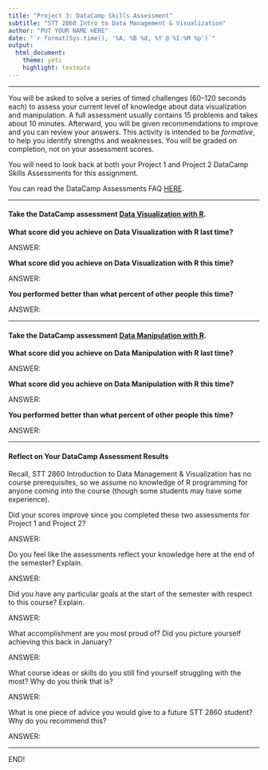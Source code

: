 ```yaml
---
title: "Project 3: DataCamp Skills Assessment"
subtitle: "STT 2860 Intro to Data Management & Visualization"
author: "PUT YOUR NAME HERE"
date: "`r format(Sys.time(), '%A, %B %d, %Y @ %I:%M %p')`"
output: 
  html_document: 
    theme: yeti
    highlight: textmate
---
```


<hr>

You will be asked to solve a series of timed challenges (60--120 seconds each) to assess your current level of knowledge about data visualization and manipulation. A full assessment usually contains 15 problems and takes about 10 minutes. Afterward, you will be given recommendations to improve and you can review your answers. This activity is intended to be *formative*, to help you identify strengths and weaknesses. You will be graded on completion, not on your assessment scores.

You will need to look back at both your Project 1 and Project 2 DataCamp Skills Assessments for this assignment.

You can read the DataCamp Assessments FAQ [HERE](https://support.datacamp.com/hc/en-us/articles/360044291373-DataCamp-Assessments-Everything-You-Need-To-Know).

<hr>

#### Take the DataCamp assessment [Data Visualization with R](https://assessment-v2.datacamp.com/data-visualization-r). 

**What score did you achieve on Data Visualization with R last time?**

ANSWER:

**What score did you achieve on Data Visualization with R this time?**

ANSWER:

**You performed better than what percent of other people this time?**

ANSWER:

<hr>

#### Take the DataCamp assessment [Data Manipulation with R](https://assessment-v2.datacamp.com/exploratory-analysis-r). 

**What score did you achieve on Data Manipulation with R last time?**

ANSWER:

**What score did you achieve on Data Manipulation with R this time?**

ANSWER:

**You performed better than what percent of other people this time?**

ANSWER:

<hr>

#### Reflect on Your DataCamp Assessment Results

Recall, STT 2860 Introduction to Data Management & Visualization has no course prerequisites, so we assume no knowledge of R programming for anyone coming into the course (though some students may have some experience). 

Did your scores improve since you completed these two assessments for Project 1 and Project 2?

ANSWER:

Do you feel like the assessments reflect your knowledge here at the end of the semester? Explain. 

ANSWER:

Did you have any particular goals at the start of the semester with respect to this course? Explain.

ANSWER:

What accomplishment are you most proud of? Did you picture yourself achieving this back in January? 

ANSWER:

What course ideas or skills do you still find yourself struggling with the most? Why do you think that is? 

ANSWER:

What is one piece of advice you would give to a future STT 2860 student? Why do you recommend this?

ANSWER:

<hr>

END!



